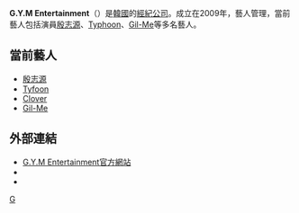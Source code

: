 {{Infobox Company 
|company_name = G.Y.M Entertainment
|company_name_en  = 
|company_logo = 
|company_type = 
|original_text = 
|market_information = 
|foundation = 2009年
|location = {{KOR}}[[首爾特別市|首爾特別市]][[瑞草區|瑞草區]]{{link-ko|方背1洞|방배1동}}703號 Tae-young 大樓 B1
|CEO = [[殷志源|殷志源]]
|predecessor = 
|founder = [[殷志源|殷志源]]
|industry = 
|products = 
|services = 歌手演員經紀管理
|capital = 
|revenue = 
|operating_income =
|profit =
|total_asset =
|net_asset =
|market_value =	
|num_employees =
|P/E ratio =
|earnings per share =
|Net asset value =
|accounting_period =
|parent =
|major_shareholder = 
|divisions =
|subsid = 
|homepage = [http://gyment.co.kr/ 官方網站]
|telephone_no = 
|footnotes = 
|slogan = 
|width = 模板寬度
}}

'''G.Y.M Entertainment'''（{{lang-ko|'''지.와이.엠 엔터테인먼트'''}}）是[[韓國|韓國]]的[[經紀公司|經紀公司]]。成立在2009年，藝人管理，當前藝人包括演員[[殷志源|殷志源]]、[[Typhoon|Typhoon]]、[[Gil-Me|Gil-Me]]等多名藝人。

== 當前藝人 ==
*[[殷志源|殷志源]]
*[[Tyfoon|Tyfoon]]
*[[Clover|Clover]]
*[[Gil-Me|Gil-Me]]

== 外部連結 ==
* [https://web.archive.org/web/20140516190421/http://gyment.co.kr/ G.Y.M Entertainment官方網站]
*{{twitter|gymclover}}
*{{Instagram|gym_ent}}
{{Navbox
|name   = G.Y.M Entertainment
|title  = G.Y.M Entertainment
|titlestyle = background-color:#F5F5F5;
|groupstyle = background-color:#F5F5F5;
|belowstyle = background-color:#F5F5F5;
|listclass = hlist

|group1 = 代表
|list1  =
* 殷志源（은지원）


|group2 = 旗下藝人
|list2  =
*[[殷志源|殷志源]]
*[[Tyfoon|Tyfoon]]
*[[Clover|Clover]]
*[[Gil-Me|Gil-Me]]

|below= '''官方網站''' : [http://gyment.co.kr/ G.Y.M Entertainment官方網站]
}}


[[Category:韓國藝人經紀公司|G]]
